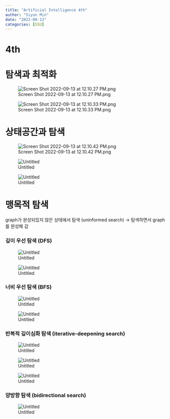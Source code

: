 ```yaml
---
title: "Artificial Intelligence 4th"
author: "Siyun Min"
date: "2022-09-13"
categories: [SSU]
---
```

# 4th

# 탐색과 최적화

![Screen Shot 2022-09-13 at 12.10.27 PM.png](./Screen_Shot_2022-09-13_at_12.10.27_PM.png)

![Screen Shot 2022-09-13 at 12.10.33 PM.png](./Screen_Shot_2022-09-13_at_12.10.33_PM.png)

# 상태공간과 탐색

![Screen Shot 2022-09-13 at 12.10.42 PM.png](./Screen_Shot_2022-09-13_at_12.10.42_PM.png)

![Untitled](./Untitled.png)

![Untitled](./Untitled%201.png)

# 맹목적 탐색

graph가 완성되있지 않은 상태에서 탐색 (uninformed search) → 탐색하면서 graph를 완성해 감

### 깊이 우선 탐색 (DFS)

![Untitled](./Untitled%202.png)

![Untitled](./Untitled%203.png)

### 너비 우선 탐색 (BFS)

![Untitled](./Untitled%204.png)

![Untitled](./Untitled%205.png)

### 반복적 깊이심화 탐색 (iterative-deepening search)

![Untitled](./Untitled%206.png)

![Untitled](./Untitled%207.png)

![Untitled](./Untitled%208.png)

### 양방향 탐색 (bidirectional search)

![Untitled](./Untitled%209.png)
